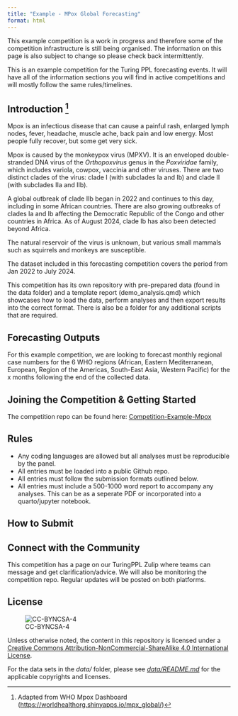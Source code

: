 ```yaml
---
title: "Example - MPox Global Forecasting"
format: html
---
```



:::{.callout-important}
This example competition is a work in progress and therefore some of the competition infrastructure is still being organised. The information on this page is also subject to change so please check back intermittently.
:::


This is an example competition for the Turing PPL forecasting events. It will have all of the information sections you will find in active competitions and will mostly follow the same rules/timelines.

## Introduction [^1]

[^1]: Adapted from WHO Mpox Dashboard (<https://worldhealthorg.shinyapps.io/mpx_global/>)

Mpox is an infectious disease that can cause a painful rash, enlarged lymph nodes, fever, headache, muscle ache, back pain and low energy. Most people fully recover, but some get very sick. 

Mpox is caused by the monkeypox virus (MPXV). It is an enveloped double-stranded DNA virus of the *Orthopoxvirus* genus in the *Poxviridae* family, which includes variola, cowpox, vaccinia and other viruses. There are two distinct clades of the virus: clade I (with subclades Ia and Ib) and clade II (with subclades IIa and IIb).

A global outbreak of clade IIb began in 2022 and continues to this day, including in some African countries. There are also growing outbreaks of clades Ia and Ib affecting the Democratic Republic of the Congo and other countries in Africa. As of August 2024, clade Ib has also been detected beyond Africa.

The natural reservoir of the virus is unknown, but various small mammals such as squirrels and monkeys are susceptible.

The dataset included in this forecasting competition covers the period from Jan 2022 to July 2024.

This competition has its own repository with pre-prepared data (found in the data folder) and a template report (demo_analysis.qmd) which showcases how to load the data, perform analyses and then export results into the correct format. There is also be a folder for any additional scripts that are required.

## Forecasting Outputs

For this example competition, we are looking to forecast monthly regional case numbers for the 6 WHO regions (African, Eastern Mediterranean, European, Region of the Americas, South-East Asia, Western Pacific) for the x months following the end of the collected data.

## Joining the Competition & Getting Started

The competition repo can be found here: [Competition-Example-Mpox](https://github.com/TuringPPL/Competition-Example-Mpox)

## Rules

-   Any coding languages are allowed but all analyses must be reproducible by the panel.
-   All entries must be loaded into a public Github repo.
-   All entries must follow the submission formats outlined below.
-   All entries must include a 500-1000 word report to accompany any analyses. This can be as a seperate PDF or incorporated into a quarto/jupyter notebook.

## How to Submit

## Connect with the Community

This competition has a page on our TuringPPL Zulip where teams can message and get clarification/advice. We will also be monitoring the competition repo. Regular updates will be posted on both platforms.

## License

![CC-BYNCSA-4](https://i.creativecommons.org/l/by-nc-sa/4.0/88x31.png)

Unless otherwise noted, the content in this repository is licensed under a [Creative Commons Attribution-NonCommercial-ShareAlike 4.0 International License](http://creativecommons.org/licenses/by-nc-sa/4.0/).

For the data sets in the *data/* folder, please see [*data/README.md*](data/README.md) for the applicable copyrights and licenses.
